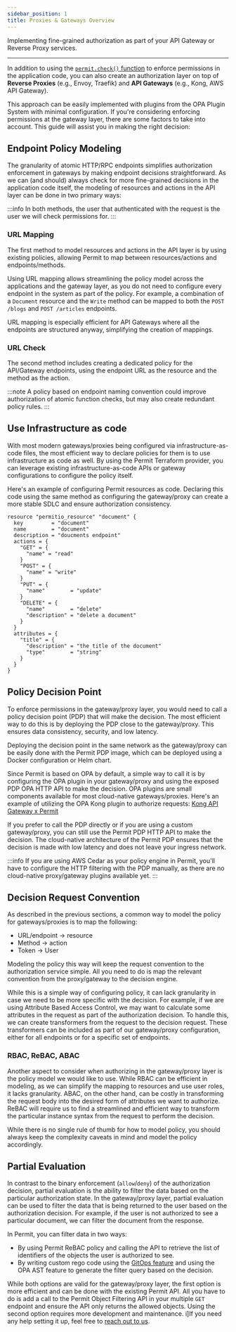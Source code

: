 ```yaml
---
sidebar_position: 1
title: Proxies & Gateways Overview
---
```


<p className="intro-paragraph">Implementing fine-grained authorization as part of your API Gateway or Reverse Proxy services. </p>

---

In addition to using the [`permit.check()` function](/how-to/enforce-permissions/check) to enforce permissions in the application code, you can also create an authorization layer on top of **Reverse Proxies** (e.g., Envoy, Traefik) and **API Gateways** (e.g., Kong, AWS API Gateway).

This approach can be easily implemented with plugins from the OPA Plugin System with minimal configuration. If you're considering enforcing permissions at the gateway layer, there are some factors to take into account.
This guide will assist you in making the right decision:

## Endpoint Policy Modeling
The granularity of atomic HTTP/RPC endpoints simplifies authorization enforcement in gateways by making endpoint decisions straightforward.
As we can (and should) always check for more fine-grained decisions in the application code itself, the modeling of resources and actions in the API layer can be done in two primary ways: 

:::info
In both methods, the user that authenticated with the request is the user we will check permissions for.
:::

### URL Mapping
The first method to model resources and actions in the API layer is by using existing policies, allowing Permit to map between resources/actions and endpoints/methods.

Using URL mapping allows streamlining the policy model across the applications and the gateway layer, as you do not need to configure every endpoint in the system as part of the policy.
For example, a combination of a `Document` resource and the `Write` method can be mapped to both the `POST /blogs` and `POST /articles` endpoints.

URL mapping is especially efficient for API Gateways where all the endpoints are structured anyway, simplifying the creation of mappings.

### URL Check
The second method includes creating a dedicated policy for the API/Gateway endpoints, using the endpoint URL as the resource and the method as the action.

:::note
A policy based on endpoint naming convention could improve authorization of atomic function checks, but may also create redundant policy rules.
:::

## Use Infrastructure as code
With most modern gateways/proxies being configured via infrastructure-as-code files, the most efficient way to declare policies for them is to use infrastructure as code as well.
By using the Permit Terraform provider, you can leverage existing infrastructure-as-code APIs or gateway configurations to configure the policy itself.

Here's an example of configuring Permit resources as code. Declaring this code using the same method as configuring the gateway/proxy can create a more stable SDLC and ensure authorization consistency.

```hcl
resource "permitio_resource" "document" {
  key         = "document"
  name        = "document"
  description = "doucments endpoint"
  actions = {
    "GET" = {
      "name" = "read"
    }
    "POST" = {
      "name" = "write"
    }
    "PUT" = {
      "name"        = "update"
    }
    "DELETE" = {
      "name"        = "delete"
      "description" = "delete a document"
    }
  }
  attributes = {
    "title" = {
      "description" = "the title of the document"
      "type"        = "string"
    }
  }
}
```

## Policy Decision Point
To enforce permissions in the gateway/proxy layer, you would need to call a policy decision point (PDP) that will make the decision.
The most efficient way to do this is by deploying the PDP close to the gateway/proxy. This ensures data consistency, security, and low latency.

Deploying the decision point in the same network as the gateway/proxy can be easily done with the Permit PDP image, which can be deployed using a Docker configuration or Helm chart.

Since Permit is based on OPA by default, a simple way to call it is by configuring the OPA plugin in your gateway/proxy and using the exposed PDP OPA HTTP API to make the decision.
OPA plugins are small components available for most cloud-native gateways/proxies. Here's an example of utilizing the OPA Kong plugin to authorize requests: [Kong API Gateway x Permit](/integrations/gateways/kong)

If you prefer to call the PDP directly or if you are using a custom gateway/proxy, you can still use the Permit PDP HTTP API to make the decision. The cloud-native architecture of the Permit PDP ensures that the decision is made with low latency and does not leave your ingress network.

:::info
If you are using AWS Cedar as your policy engine in Permit, you'll have to configure the HTTP filtering with the PDP manually, as there are no cloud-native proxy/gateway plugins available yet.
:::

## Decision Request Convention
As described in the previous sections, a common way to model the policy for gateways/proxies is to map the following:
- URL/endpoint -> resource
- Method -> action
- Token -> User

Modeling the policy this way will keep the request convention to the authorization service simple.
All you need to do is map the relevant convention from the proxy/gateway to the decision engine.

While this is a simple way of configuring policy, it can lack granularity in case we need to be more specific with the decision.
For example, if we are using Attribute Based Access Control, we may want to calculate some attributes in the request as part of the authorization decision.
To handle this, we can create transformers from the request to the decision request.
These transformers can be included as part of our gateway/proxy configuration, either for all endpoints or for a specific set of endpoints.

### RBAC, ReBAC, ABAC
Another aspect to consider when authorizing in the gateway/proxy layer is the policy model we would like to use.
While RBAC can be efficient in modeling, as we can simplify the mapping to resources and use user roles, it lacks granularity.
ABAC, on the other hand, can be costly in transforming the request body into the desired form of attributes we want to authorize.
ReBAC will require us to find a streamlined and efficient way to transform the particular instance syntax from the request to perform the decision.

While there is no single rule of thumb for how to model policy, you should always keep the complexity caveats in mind and model the policy accordingly.

## Partial Evaluation
In contrast to the binary enforcement (`allow`/`deny`) of the authorization decision, partial evaluation is the ability to filter the data based on the particular authorization state.
In the gateway/proxy layer, partial evaluation can be used to filter the data that is being returned to the user based on the authorization decision.
For example, if the user is not authorized to see a particular document, we can filter the document from the response.

In Permit, you can filter data in two ways:
* By using Permit ReBAC policy and calling the API to retrieve the list of identifiers of the objects the user is authorized to see.
* By writing custom rego code using the [GitOps feature](/integrations/gitops/custom_policy) and using the OPA AST feature to generate the filter query based on the decision.

While both options are valid for the gateway/proxy layer, the first option is more efficient and can be done with the existing Permit API.
All you have to do is add a call to the Permit Object Filtering API in your multiple `GET` endpoint and ensure the API only returns the allowed objects.
Using the second option requires more development and maintenance. i]If you need any help setting it up, feel free to [reach out to us](https://io.permit.io/blog-slack).
